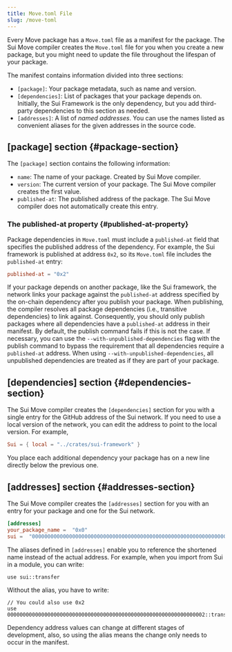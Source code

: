```yaml
---
title: Move.toml File
slug: /move-toml
---
```


Every Move package has a `Move.toml` file as a manifest for the package. The Sui Move compiler creates the `Move.toml` file for you when you create a new package, but you might need to update the file throughout the lifespan of your package.

The manifest contains information divided into three sections:

- `[package]`: Your package metadata, such as name and version.
- `[dependencies]`: List of packages that your package depends on. Initially, the Sui Framework is the only dependency, but you add third-party dependencies to this section as needed.
- `[addresses]`: A list of _named addresses_. You can use the names listed as convenient aliases for the given addresses in the source code.

## [package] section {#package-section}

The `[package]` section contains the following information:

- `name`: The name of your package. Created by Sui Move compiler.
- `version`: The current version of your package. The Sui Move compiler creates the first value.
- `published-at`: The published address of the package. The Sui Move compiler does not automatically create this entry.

### The published-at property {#published-at-property}

Package dependencies in `Move.toml` must include a `published-at` field that specifies the published address of the dependency. For example, the Sui framework is published at address `0x2`, so its `Move.toml` file includes the `published-at` entry:

```toml
published-at = "0x2"
```

If your package depends on another package, like the Sui framework, the network links your package against the `published-at` address specified by the on-chain dependency after you publish your package. When publishing, the compiler resolves all package dependencies (i.e., transitive dependencies) to link against. Consequently, you should only publish packages where all dependencies have a `published-at` address in their manifest. By default, the publish command fails if this is not the case. If necessary, you can use the `--with-unpublished-dependencies` flag with the publish command to bypass the requirement that all dependencies require a `published-at` address. When using `--with-unpublished-dependencies`, all unpublished dependencies are treated as if they are part of your package.

## [dependencies] section {#dependencies-section}

The Sui Move compiler creates the `[dependencies]` section for you with a single entry for the GitHub address of the Sui network. If you need to use a local version of the network, you can edit the address to point to the local version. For example,

```toml
Sui = { local = "../crates/sui-framework" }
```

You place each additional dependency your package has on a new line directly below the previous one.

## [addresses] section {#addresses-section}

The Sui Move compiler creates the `[addresses]` section for you with an entry for your package and one for the Sui network.

```toml
[addresses]
your_package_name =  "0x0"
sui =  "0000000000000000000000000000000000000000000000000000000000000002"
```

The aliases defined in `[addresses]` enable you to reference the shortened name instead of the actual address. For example, when you import from Sui in a module, you can write:

```sui-move
use sui::transfer
```

Without the alias, you have to write:

```sui-move
// You could also use 0x2
use 0000000000000000000000000000000000000000000000000000000000000002::transfer
```

Dependency address values can change at different stages of development, also, so using the alias means the change only needs to occur in the manifest.
